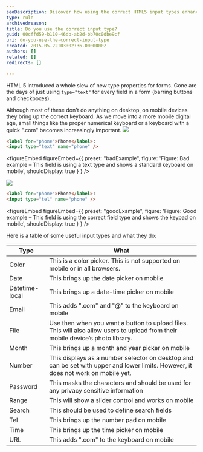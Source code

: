```yaml
---
seoDescription: Discover how using the correct HTML5 input types enhances mobile usability with dedicated keyboards for tasks like email, phone numbers, and URLs.
type: rule
archivedreason:
title: Do you use the correct input type?
guid: 00cffd59-b110-46db-ab2d-bb70c0dbe9cf
uri: do-you-use-the-correct-input-type
created: 2015-05-22T03:02:36.0000000Z
authors: []
related: []
redirects: []

---
```


HTML 5 introduced a whole slew of new type properties for forms. Gone are the days of just using `type="text"` for every field in a form (barring buttons and checkboxes).

Although most of these don't do anything on desktop, on mobile devices they bring up the correct keyboard. As we move into a more mobile digital age, small things like the proper numerical keyboard or a keyboard with a quick ".com" becomes increasingly important.
![](field-type-text.png)

```html
<label for="phone">Phone</label>:
<input type="text" name="phone" />
```

<figureEmbed figureEmbed={{
  preset: "badExample",
  figure: 'Figure: Bad example – This field is using a text type and shows a standard keyboard on mobile',
  shouldDisplay: true
} } />


![](field-type-tel.png)

```html
<label for="phone">Phone</label>:
<input type="tel" name="phone" />
```

<figureEmbed figureEmbed={{
  preset: "goodExample",
  figure: 'Figure: Good example – This field is using the correct field type and shows the keypad on mobile',
  shouldDisplay: true
} } />


Here is a table of some useful input types and what they do:

| Type | What |
| --- | --- |
| Color | This is a color picker. This is not supported on mobile or in all browsers. |
| Date | This brings up the date picker on mobile |
| Datetime-local | This brings up a date-time picker on mobile |
| Email | This adds ".com" and "@" to the keyboard on mobile |
| File | Use then when you want a button to upload files. This will also allow users to upload from their mobile device’s photo library. |
| Month | This brings up a month and year picker on mobile |
| Number | This displays as a number selector on desktop and can be set with upper and lower limits. However, it does not work on mobile yet. |
| Password | This masks the characters and should be used for any privacy sensitive information |
| Range | This will show a slider control and works on mobile |
| Search | This should be used to define search fields |
| Tel | This brings up the number pad on mobile |
| Time | This brings up the time picker on mobile |
| URL | This adds ".com" to the keyboard on mobile |
